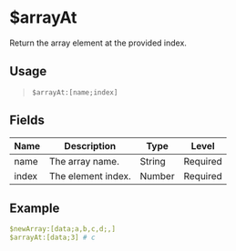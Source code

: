 # $arrayAt
Return the array element at the provided index.

## Usage
> `$arrayAt:[name;index]`

## Fields
| Name  | Description        | Type   | Level    |
| ----- | ------------------ | ------ | -------- |
| name  | The array name.    | String | Required |
| index | The element index. | Number | Required |

## Example
```yaml
$newArray:[data;a,b,c,d;,]
$arrayAt:[data;3] # c
```